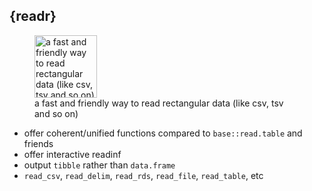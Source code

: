 ## {readr}

![a fast and friendly way to read rectangular data (like csv, tsv and so on)](../Rmd_files/tidyverse/figs/hex-readr.png){width="100px"}


- offer coherent/unified functions compared to `base::read.table` and friends
- offer interactive readinf
- output `tibble` rather than `data.frame`  
- `read_csv`, `read_delim`, `read_rds`, `read_file`, `read_table`, etc

